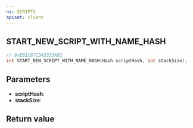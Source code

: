 ```yaml
---
ns: SCRIPTS
apiset: client
---
```

## START_NEW_SCRIPT_WITH_NAME_HASH

```c
// 0xEB1C67C3A5333A92
int START_NEW_SCRIPT_WITH_NAME_HASH(Hash scriptHash, int stackSize);
```


## Parameters
* **scriptHash**:
* **stackSize**:

## Return value
